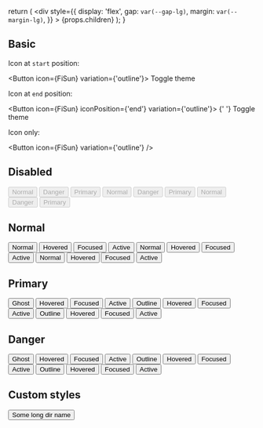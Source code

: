 
  return (
    <div
      style={{
        display: 'flex',
        gap: `var(--gap-lg)`,
        margin: `var(--margin-lg)`,
      }}
    >
      {props.children}
    </div>
  );
}

## Basic

Icon at `start` position:

<Button icon={FiSun} variation={'outline'}>
  Toggle theme
</Button>

Icon at `end` position:

<Button icon={FiSun} iconPosition={'end'} variation={'outline'}>
  {' '}
  Toggle theme
</Button>

Icon only:

<Button icon={FiSun} variation={'outline'} />

## Disabled

<Bar>
  <Button icon={FiFilePlus} disabled kind={'normal'} variation={'ghost'}>
    Normal
  </Button>
  <Button icon={FiFilePlus} disabled kind={'danger'} variation={'ghost'}>
    Danger
  </Button>
  <Button icon={FiFilePlus} disabled kind={'primary'} variation={'ghost'}>
    Primary
  </Button>
</Bar>

<Bar>
  <Button icon={FiFilePlus} disabled kind={'normal'} variation={'outline'}>
    Normal
  </Button>
  <Button icon={FiFilePlus} disabled kind={'danger'} variation={'outline'}>
    Danger
  </Button>
  <Button icon={FiFilePlus} disabled kind={'primary'} variation={'outline'}>
    Primary
  </Button>
</Bar>

<Bar>
  <Button icon={FiFilePlus} disabled kind={'normal'} variation={'filled'}>
    Normal
  </Button>
  <Button icon={FiFilePlus} disabled kind={'danger'} variation={'filled'}>
    Danger
  </Button>
  <Button icon={FiFilePlus} disabled kind={'primary'} variation={'filled'}>
    Primary
  </Button>
</Bar>

## Normal

<Bar>
  <Button icon={FiFilePlus} kind={'normal'} variation={'ghost'}>
    Normal
  </Button>
  <Button icon={FiFilePlus} kind={'normal'} variation={'ghost'} data-hover>
    Hovered
  </Button>
  <Button icon={FiFilePlus} kind={'normal'} variation={'ghost'} data-focus>
    Focused
  </Button>
  <Button icon={FiFilePlus} kind={'normal'} variation={'ghost'} data-active>
    Active
  </Button>
</Bar>

<Bar>
  <Button icon={FiFilePlus} kind={'normal'} variation={'outline'}>
    Normal
  </Button>
  <Button icon={FiFilePlus} kind={'normal'} variation={'outline'} data-hover>
    Hovered
  </Button>
  <Button icon={FiFilePlus} kind={'normal'} variation={'outline'} data-focus>
    Focused
  </Button>
  <Button icon={FiFilePlus} kind={'normal'} variation={'outline'} data-active>
    Active
  </Button>
</Bar>

<Bar>
  <Button icon={FiFilePlus} kind={'normal'} variation={'filled'}>
    Normal
  </Button>
  <Button icon={FiFilePlus} kind={'normal'} variation={'filled'} data-hover>
    Hovered
  </Button>
  <Button icon={FiFilePlus} kind={'normal'} variation={'filled'} data-focus>
    Focused
  </Button>
  <Button icon={FiFilePlus} kind={'normal'} variation={'filled'} data-active>
    Active
  </Button>
</Bar>

## Primary

<Bar>
  <Button icon={FiPhoneCall} kind={'primary'} variation={'ghost'}>
    Ghost
  </Button>
  <Button icon={FiPhoneCall} kind={'primary'} variation={'ghost'} data-hover>
    Hovered
  </Button>
  <Button icon={FiPhoneCall} kind={'primary'} variation={'ghost'} data-focus>
    Focused
  </Button>
  <Button icon={FiPhoneCall} kind={'primary'} variation={'ghost'} data-active>
    Active
  </Button>
</Bar>

<Bar>
  <Button icon={FiPhoneCall} kind={'primary'} variation={'outline'}>
    Outline
  </Button>
  <Button icon={FiPhoneCall} kind={'primary'} variation={'outline'} data-hover>
    Hovered
  </Button>
  <Button icon={FiPhoneCall} kind={'primary'} variation={'outline'} data-focus>
    Focused
  </Button>
  <Button icon={FiPhoneCall} kind={'primary'} variation={'outline'} data-active>
    Active
  </Button>
</Bar>

<Bar>
  <Button icon={FiPhoneCall} kind={'primary'} variation={'filled'}>
    Outline
  </Button>
  <Button icon={FiPhoneCall} kind={'primary'} variation={'filled'} data-hover>
    Hovered
  </Button>
  <Button icon={FiPhoneCall} kind={'primary'} variation={'filled'} data-focus>
    Focused
  </Button>
  <Button icon={FiPhoneCall} kind={'primary'} variation={'filled'} data-active>
    Active
  </Button>
</Bar>

## Danger

<Bar>
  <Button icon={FaDeleteLeft} kind={'danger'} variation={'ghost'}>
    Ghost
  </Button>
  <Button icon={FaDeleteLeft} kind={'danger'} variation={'ghost'} data-hover>
    Hovered
  </Button>
  <Button icon={FaDeleteLeft} kind={'danger'} variation={'ghost'} data-focus>
    Focused
  </Button>
  <Button icon={FaDeleteLeft} kind={'danger'} variation={'ghost'} data-active>
    Active
  </Button>
</Bar>

<Bar>
  <Button icon={FaDeleteLeft} kind={'danger'} variation={'outline'}>
    Outline
  </Button>
  <Button icon={FaDeleteLeft} kind={'danger'} variation={'outline'} data-hover>
    Hovered
  </Button>
  <Button icon={FaDeleteLeft} kind={'danger'} variation={'outline'} data-focus>
    Focused
  </Button>
  <Button icon={FaDeleteLeft} kind={'danger'} variation={'outline'} data-active>
    Active
  </Button>
</Bar>

<Bar>
  <Button icon={FaDeleteLeft} kind={'danger'} variation={'filled'}>
    Outline
  </Button>
  <Button icon={FaDeleteLeft} kind={'danger'} variation={'filled'} data-hover>
    Hovered
  </Button>
  <Button icon={FaDeleteLeft} kind={'danger'} variation={'filled'} data-focus>
    Focused
  </Button>
  <Button icon={FaDeleteLeft} kind={'danger'} variation={'filled'} data-active>
    Active
  </Button>
</Bar>

## Custom styles

<Bar>
  <Button
    kind={'primary'}
    style={{
      display: 'flex',
      flexDirection: 'column',
      placeContent: 'center center',
      maxWidth: `var(--sizes-7)`,
      whiteSpace: 'normal',
    }}
  >
    <FiFolder size={'var(--sizes-6)'} strokeWidth={1} />
    Some long dir name
  </Button>
</Bar>
